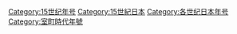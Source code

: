 [[Category:15世纪年号|Category:15世纪年号]]
[[Category:15世紀日本|Category:15世紀日本]]
[[Category:各世纪日本年号|Category:各世纪日本年号]]
[[Category:室町時代年號|Category:室町時代年號]]